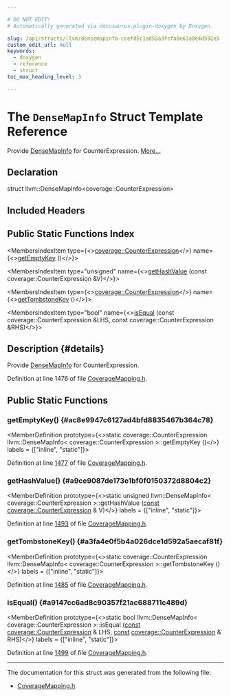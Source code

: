 ```yaml
---

# DO NOT EDIT!
# Automatically generated via docusaurus-plugin-doxygen by Doxygen.

slug: /api/structs/llvm/densemapinfo-ccefd5c1ad55a3fcfa8e63a8e4d592e5
custom_edit_url: null
keywords:
  - doxygen
  - reference
  - struct
toc_max_heading_level: 3

---
```





# The `DenseMapInfo` Struct Template Reference

<DoxygenPage pluginConfig={pluginConfig}>

Provide <a href="/docs/api/structs/llvm/densemapinfo">DenseMapInfo</a> for CounterExpression. <a href="#details">More...</a>

## Declaration

<CodeBlock>struct llvm::DenseMapInfo&lt;coverage::CounterExpression&gt;</CodeBlock>

## Included Headers

<IncludesList>
<IncludesListItem
  filePath="llvm/ProfileData/Coverage/CoverageMapping.h"
  permalink="/docs/api/files/include/include/llvm/include/llvm/profiledata/include/llvm/profiledata/coverage/coveragemapping-h"
  isLocal="true" />
</IncludesList>

## Public Static Functions Index

<MembersIndex>

<MembersIndexItem
  type={<><a href="/docs/api/structs/llvm/coverage/counterexpression">coverage::CounterExpression</a></>}
  name={<><a href="#ac8e9947c6127ad4bfd8835467b364c78">getEmptyKey</a> ()</>}>
</MembersIndexItem>

<MembersIndexItem
  type="unsigned"
  name={<><a href="#a9ce9087de173e1bf0f0150372d8804c2">getHashValue</a> (const coverage::CounterExpression &amp;V)</>}>
</MembersIndexItem>

<MembersIndexItem
  type={<><a href="/docs/api/structs/llvm/coverage/counterexpression">coverage::CounterExpression</a></>}
  name={<><a href="#a3fa4e0f5b4a026dce1d592a5aecaf81f">getTombstoneKey</a> ()</>}>
</MembersIndexItem>

<MembersIndexItem
  type="bool"
  name={<><a href="#a9147cc6ad8c90357f21ac688711c489d">isEqual</a> (const coverage::CounterExpression &amp;LHS, const coverage::CounterExpression &amp;RHS)</>}>
</MembersIndexItem>

</MembersIndex>

## Description {#details}

Provide <a href="/docs/api/structs/llvm/densemapinfo">DenseMapInfo</a> for CounterExpression.

Definition at line 1476 of file <a href="/docs/api/files/include/include/llvm/include/llvm/profiledata/include/llvm/profiledata/coverage/coveragemapping-h">CoverageMapping.h</a>.

<SectionDefinition>

## Public Static Functions

### getEmptyKey() {#ac8e9947c6127ad4bfd8835467b364c78}

<MemberDefinition
  prototype={<>static coverage::CounterExpression llvm::DenseMapInfo&lt; coverage::CounterExpression &gt;::getEmptyKey ()</>}
  labels = {["inline", "static"]}>

Definition at line <a href="/docs/api/files/include/include/llvm/include/llvm/profiledata/include/llvm/profiledata/coverage/coveragemapping-h/#l01477">1477</a> of file <a href="/docs/api/files/include/include/llvm/include/llvm/profiledata/include/llvm/profiledata/coverage/coveragemapping-h">CoverageMapping.h</a>.
</MemberDefinition>

### getHashValue() {#a9ce9087de173e1bf0f0150372d8804c2}

<MemberDefinition
  prototype={<>static unsigned llvm::DenseMapInfo&lt; coverage::CounterExpression &gt;::getHashValue (<a href="/docs/api/files/lib/lib/target/lib/target/aarch64/aarch64promoteconstant-cpp/#a90f8350fecae261c25be85d38b451bff">const</a> <a href="/docs/api/structs/llvm/coverage/counterexpression">coverage::CounterExpression</a> &amp; V)</>}
  labels = {["inline", "static"]}>

Definition at line <a href="/docs/api/files/include/include/llvm/include/llvm/profiledata/include/llvm/profiledata/coverage/coveragemapping-h/#l01493">1493</a> of file <a href="/docs/api/files/include/include/llvm/include/llvm/profiledata/include/llvm/profiledata/coverage/coveragemapping-h">CoverageMapping.h</a>.
</MemberDefinition>

### getTombstoneKey() {#a3fa4e0f5b4a026dce1d592a5aecaf81f}

<MemberDefinition
  prototype={<>static coverage::CounterExpression llvm::DenseMapInfo&lt; coverage::CounterExpression &gt;::getTombstoneKey ()</>}
  labels = {["inline", "static"]}>

Definition at line <a href="/docs/api/files/include/include/llvm/include/llvm/profiledata/include/llvm/profiledata/coverage/coveragemapping-h/#l01485">1485</a> of file <a href="/docs/api/files/include/include/llvm/include/llvm/profiledata/include/llvm/profiledata/coverage/coveragemapping-h">CoverageMapping.h</a>.
</MemberDefinition>

### isEqual() {#a9147cc6ad8c90357f21ac688711c489d}

<MemberDefinition
  prototype={<>static bool llvm::DenseMapInfo&lt; coverage::CounterExpression &gt;::isEqual (<a href="/docs/api/files/lib/lib/target/lib/target/aarch64/aarch64promoteconstant-cpp/#a90f8350fecae261c25be85d38b451bff">const</a> <a href="/docs/api/structs/llvm/coverage/counterexpression">coverage::CounterExpression</a> &amp; LHS, <a href="/docs/api/files/lib/lib/target/lib/target/aarch64/aarch64promoteconstant-cpp/#a90f8350fecae261c25be85d38b451bff">const</a> <a href="/docs/api/structs/llvm/coverage/counterexpression">coverage::CounterExpression</a> &amp; RHS)</>}
  labels = {["inline", "static"]}>

Definition at line <a href="/docs/api/files/include/include/llvm/include/llvm/profiledata/include/llvm/profiledata/coverage/coveragemapping-h/#l01499">1499</a> of file <a href="/docs/api/files/include/include/llvm/include/llvm/profiledata/include/llvm/profiledata/coverage/coveragemapping-h">CoverageMapping.h</a>.
</MemberDefinition>

</SectionDefinition>

<hr/>

The documentation for this struct was generated from the following file:

<ul>
<li><a href="/docs/api/files/include/include/llvm/include/llvm/profiledata/include/llvm/profiledata/coverage/coveragemapping-h">CoverageMapping.h</a></li>
</ul>

</DoxygenPage>
